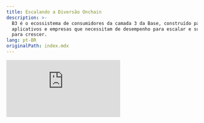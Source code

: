 ```yaml
---
title: Escalando a Diversão Onchain
description: >-
  B3 é o ecossistema de consumidores da camada 3 da Base, construído para jogos,
  aplicativos e empresas que necessitam de desempenho para escalar e suporte
  para crescer.
lang: pt-BR
originalPath: index.mdx
---
```

<iframe
  className="aspect-video w-full rounded-xl"
  src="https://customer-gg6qs7nm5ue94t64.cloudflarestream.com/3e0d15d4ca0dbdabeaabeee13b4396da/iframe?muted=true&loop=true&autoplay=true&poster=https%3A%2F%2Fcustomer-gg6qs7nm5ue94t64.cloudflarestream.com%2F3e0d15d4ca0dbdabeaabeee13b4396da%2Fthumbnails%2Fthumbnail.jpg%3Ftime%3D%26height%3D600"
  title="B3 SDK"
  frameBorder="0"
  allow="accelerometer; autoplay; clipboard-write; encrypted-media; gyroscope; picture-in-picture"
  allowFullScreen
/>

<br />

<Card title="Guia Rápido" icon="rocket" horizontal href="/quickstart">
  Comece a operar com o B3 SDK em menos de 5 minutos
</Card>

## Ecossistema de Produtos

B3 é um portfólio de produtos projetados para trazer a próxima geração de aplicativos, criatividade e comércio onchain.

<Card title="Camada de Protocolo" icon="circle-nodes" href="/protocol/scaling" cta="Saiba Mais">
  A camada de protocolo B3 é a espinha dorsal multi-blockchain do ecossistema B3.
</Card>

<Card title="Camada do Ecossistema" icon="globe" href="/ecosystem/introduction" cta="Ferramentas para Desenvolvedores">
  A camada do ecossistema B3 é a infraestrutura de desenvolvedor de acesso aberto, ferramentas e serviços para construir em B3.
</Card>

<Card title="Camada de Aplicação" icon="globe" href="https://explorer.b3.fun/apps" cta="Explore Apps">
  Não apenas construímos ferramentas, B3 lança aplicativos ao consumidor que trazem diversão onchain e agregam valor ao token \$B3.
</Card>

### B3 AppChains A Superchain Hiper-Escalável

B3 não é apenas mais uma cadeia, B3 conecta experiências divertidas - jogos, aplicativos, projetos ao consumidor - em um ecossistema modular, escalável que está aberto, conectado e pronto para crescer.

Criado por uma equipe de ex-alunos da Base/Coinbase e contribuidores originais do Ethereum.

- **infra modular**

  escolha seu stack, assente em qualquer lugar—base, ethereum, solana, mais.

- **rede multi-cadeia**

  lance no mainnet b3 ou crie sua própria gamechain com suporte integrado.

- **liquidez superfluida**

  primitivos integrados para transações instantâneas, recompensas e experiências entre aplicativos.

<img src="/images/gamechains-diagram.jpg" alt="Banner B3" className="w-full rounded-2xl" />

<Steps>
  <Step title="Protegido pela Base">
    B3 opera como um L3 que se assenta na Base, fornecendo espaço de bloco dedicado especificamente para jogos com
    transações ultrarrápidas e taxas abaixo de um centavo.
  </Step>
  <Step title="Rede Multi-cadeia">
    Appchains se assentam no B3, com nossa infraestrutura de protocolo abstraindo a complexidade de lidar com múltiplas
    cadeias.
  </Step>
</Steps>

<Card title="A Appchain de Escalabilidade Horizontal" icon="rocket" horizontal href="/protocol/scaling">
  Saiba mais sobre a arquitetura única de appchain do B3, a maneira mais escalável de construir onchain.
</Card>

## Poder para Desenvolvedores

<img src="/images/b3-banner.png" alt="Ponte para B3" className="w-full rounded-xl" />

Construa com ferramentas, SDK, documentação e suporte real que permitem ir do zero ao vivo em tempo recorde. Explore o SDK B3 para construir imediatamente experiências onchain excepcionais:

<CardGroup cols={2}>
  <Card title="APIs de Dados Gratuitas" icon="database" href="/data/api-reference/introduction">
    APIs de dados gratuitas, consolidadas e ricas & indexação no B3.
  </Card>
  <Card title="SDKs B3" icon="code" href="/ecosystem/introduction">
    Acesse usuários, liquidez entre cadeias, lance tokens & mais.
  </Card>
</CardGroup>

## O Que Você Pode Construir

<CardGroup cols={2}>
  <Card href="/sdk/global-account/authentication">
    <img
      src="/images/login-banner.jpg"
      className="w-full h-48 object-cover rounded-xl mb-4"
    />

    <h3 className="text-lg font-semibold text-primary block mb-1">Login Instantâneo</h3>


    Embarque jogadores instantaneamente com contas inteligentes embutidas—apenas um clique e eles estão no jogo.

  </Card>
  <Card href="/sdk/global-account/introduction">
    <img
      src="/images/profiles-banner.jpg"
      className="w-full h-48 object-cover rounded-xl mb-4"
    />

    <h3 className="text-lg font-semibold text-primary block mb-1">Conheça a Identidade do Seu Jogador</h3>

    Desbloqueie acesso instantâneo aos dados do jogador em todo o ecossistema e seus dados de jogador onchain.

  </Card>
</CardGroup>

### Escale Seu Jogo

<CardGroup cols={2}>
  <Card href="/basement/introduction">
    <img
      src="/images/leaderboards-banner.jpg"
      className="w-full h-48 object-cover rounded-xl mb-4"
    />

    <h3 className="text-lg font-semibold text-primary block mb-1">Implemente Leaderboards Onchain</h3>


    Crie classificações competitivas vinculadas a dados reais de jogabilidade e conquistas entre jogos.

  </Card>
  <Card href="/basement/introduction">
    <img
      src="/images/achievements-banner.jpg"
      className="w-full h-48 object-cover rounded-xl mb-4"
    />

    <h3 className="text-lg font-semibold text-primary block mb-1">Crie Conquistas Personalizadas</h3>


    Crie conquistas onchain vinculadas à jogabilidade, lealdade ou ações da comunidade. Permita que os jogadores exibam suas vitórias pelo ecossistema.

  </Card>
  <Card href="/basement/introduction">
    <img
      src="/images/tournaments-banner.jpg"
      className="w-full h-48 object-cover rounded-xl mb-4"
    />

    <h3 className="text-lg font-semibold text-primary block mb-1">Lance Torneios Instantâneos</h3>


    Crie torneios instantaneamente para aumentar a retenção, impulsionar a competição e monetizar seu jogo.

  </Card>
  <Card href="/basement/introduction">
    <img
      src="/images/versus-banner.jpg"
      className="w-full h-48 object-cover rounded-xl mb-4"
    />

    <h3 className="text-lg font-semibold text-primary block mb-1">Habilite Duelos com Apostas</h3>


    Permita que os jogadores se desafiem em tempo real PvP. Adicione apostas, XP ou prêmios a cada partida.

  </Card>
  <Card href="/sdk/global-account/permissions">
    <img
      src="/images/unlock-banner.jpg"
      className="w-full h-48 object-cover rounded-xl mb-4"
    />

    <h3 className="text-lg font-semibold text-primary block mb-1">Crie Exclusividade com Token Gating</h3>


    Habilite os usuários a desbloquear conteúdo exclusivo, modos de jogo ou vantagens com base em posse de NFT ou tokens.

  </Card>
  <Card href="/ecosystem/introduction">
    <img
      src="/images/notifications-banner.jpg"
      className="w-full h-48 object-cover rounded-xl mb-4"
    />

    <h3 className="text-lg font-semibold text-primary block mb-1">Envie Notificações Onchain</h3>

    Acione alertas baseados em carteira vinculados à jogabilidade, conquistas, drops ou eventos para reengajar usuários.

  </Card>
</CardGroup>

### Desbloqueie Novas Formas de Monetizar

<CardGroup cols={2}>
  <Card href="/anyspend/introduction">
    <img
      src="/images/anyspend-example-banner.jpg"
      className="w-full h-48 object-cover rounded-xl mb-4"
    />

    <h3 className="text-lg font-semibold text-primary block mb-1">Aceite Pagamentos Sem Atritos</h3>


    Habilite os usuários a fazerem compras sem KYC usando fiat ou QUALQUER token em QUALQUER cadeia. É a maneira mais fácil de pagar.

  </Card>
  <Card href="/createkit/introduction">
    <img
      src="/images/claim-banner.jpg"
      className="w-full h-48 object-cover rounded-xl mb-4"
    />

    <h3 className="text-lg font-semibold text-primary block mb-1">Crie Tokens de Jogo Nativos</h3>


    Crie tokens personalizados que impulsionam progressão, recompensas ou propriedade—nativamente vinculados à lógica do seu jogo.

  </Card>
  <Card href="/createkit/introduction">
    <img
      src="/images/marketplace-banner.jpg"
      className="w-full h-48 object-cover rounded-xl mb-4"
    />

    <h3 className="text-lg font-semibold text-primary block mb-1">Transforme Qualquer Ativo em um Marketplace</h3>


    De conquistas a skins até conteúdo gerado pelo usuário, transforme qualquer ativo do jogo em um colecionável que os jogadores possam negociar.

  </Card>
</CardGroup>

## Por Que Escolher B3?

<AccordionGroup>
  <Accordion title="Rápido e Barato">
    B3 entrega transações ultrarrápidas com taxas abaixo de um centavo através de espaço de bloco dedicado para jogos, construído como um L3
    que se assenta na Base.
  </Accordion>
  <Accordion title="Assentado na Base">
    Base é um L2 seguro, de baixo custo e amigável para construtores, incubado pela Coinbase. B3 aproveita a Base como uma camada de assentamento,
    contribuindo para o ecossistema Base enquanto estende suas capacidades.
  </Accordion>
  <Accordion title="Escalável">
    Lance jogos em escala web2 com o motor de rollup do B3 que escala horizontalmente por sharding na camada de aplicação,
    orquestrando sidecars dedicados para operações computacionalmente pesadas.
  </Accordion>
  <Accordion title="Hiper-Operável">
    A arquitetura componível do B3 possibilita interoperabilidade perfeita entre appchains, ativos e tokens. Construa verdadeiras
    experiências cross-chain.
  </Accordion>
  <Accordion title="Ecossistema Aberto">
    Aqui não há jardins murados. Qualquer um pode implantar e construir em B3, suportado pela maioria das principais plataformas e
    frameworks de blockchain.
  </Accordion>
</AccordionGroup>

## Comunidade & Recursos

<CardGroup cols={2}>
  <Card title="Comunidade Discord" icon="discord" href="https://discord.gg/b3dotfun">
    Junte-se à nossa comunidade de desenvolvedores para suporte e discussões
  </Card>
  <Card title="Repositório GitHub" icon="github" href="https://github.com/b3-fun/b3">
    Contribua para o projeto e reporte problemas
  </Card>
</CardGroup>

<Check>
  **Descubra como é fácil construir em B3** Comece com nosso [Guia Rápido](/quickstart) e comece a construir o futuro da diversão hoje.
</Check>
